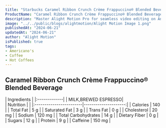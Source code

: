 ```yaml
---
title: "Starbucks Caramel Ribbon Crunch Crème Frappuccino® Blended Beverage Price & Calories"
ProductName: "Caramel Ribbon Crunch Crème Frappuccino® Blended Beverage" 
description: "Master Alight Motion Pro for seamless video editing on Android, iOS, and Tablets with our ultimate guide, unlocking advanced features and elevating your skills in 2024!"
image: "../../public/blogs/alightmotion/Alight Motion Image 1.png"
publishedAt: "2024-06-21"
updatedAt: "2024-06-21"
author: "Alight Motion"
isPublished: true
tags:
- Americano's
- Coffee
- Hot Coffees
---
```



## Caramel Ribbon Crunch Crème Frappuccino® Blended Beverage

<div className="tables-container">
  <div className="table-wrapper">
    | Ingredients  |
    |:-------------|
    | MILK,BREWED ESPRESSO|
  </div>
  <div className="table-wrapper">
    | Nutrition               |                      |
    |:------------------------|---------------------:|
    | Calories                | 140                  |
    | Total Fat               | 5 g                  |
    | Saturated Fat           | 3 g                  |
    | Trans Fat               | 0 g                  |
    | Cholesterol             | 20 mg                |
    | Sodium                  | 120 mg               |
    | Total Carbohydrates     | 14 g                 |
    | Dietary Fiber           | 0 g                  |
    | Sugars                  | 12 g                 |
    | Protein                 | 9 g                  |
    | Caffeine                | 150 mg               |
  </div>
</div>
<style jsx>{`
  .tables-container {
    display: flex;
    flex-direction: row;
    gap: 30px;
  }
  .table-wrapper {
    width: 500px; /* Adjust as needed */
  }
  @media (max-width: 768px) {
    .tables-container {
      flex-direction: column;
      gap: 0px; /* Adjust as needed */
    }
    .table-wrapper {
      width: 100%; /* Adjust as needed */
    }
  }
`}</style>
